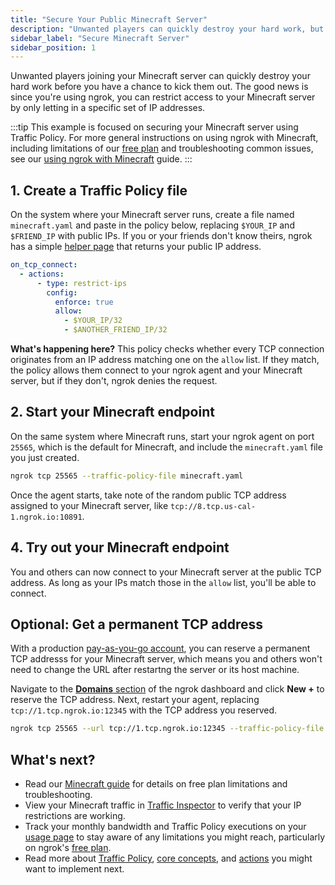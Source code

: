 ```yaml
---
title: "Secure Your Public Minecraft Server"
description: "Unwanted players can quickly destroy your hard work, but you can restrict access by letting in a specific set of IP addresses."
sidebar_label: "Secure Minecraft Server"
sidebar_position: 1
---
```



Unwanted players joining your Minecraft server can quickly destroy your hard work before you have a chance to kick them out.
The good news is since you're using ngrok, you can restrict access to your Minecraft server by only letting in a specific set of IP addresses.

:::tip
This example is focused on securing your Minecraft server using Traffic Policy.
For more general instructions on using ngrok with Minecraft, including limitations of our [free plan](/docs/pricing-limits/free-plan-limits/) and troubleshooting common issues, see our [using ngrok with Minecraft](/docs/using-ngrok-with/minecraft/) guide.
:::

## 1. Create a Traffic Policy file

On the system where your Minecraft server runs, create a file named `minecraft.yaml` and paste in the policy below, replacing `$YOUR_IP` and `$FRIEND_IP` with public IPs.
If you or your friends don't know theirs, ngrok has a simple [helper page](https://ipv4.ngrok.com/) that returns your public IP address.

```yaml
on_tcp_connect:
  - actions:
      - type: restrict-ips
        config:
          enforce: true
          allow:
            - $YOUR_IP/32
            - $ANOTHER_FRIEND_IP/32
```

**What's happening here?** This policy checks whether every TCP connection originates from an IP address matching one on the `allow` list. If they match, the policy allows them connect to your ngrok agent and your Minecraft server, but if they don't, ngrok denies the request.

## 2. Start your Minecraft endpoint

On the same system where Minecraft runs, start your ngrok agent on port `25565`, which is the default for Minecraft, and include the `minecraft.yaml` file you just created.

```bash
ngrok tcp 25565 --traffic-policy-file minecraft.yaml
```

Once the agent starts, take note of the random public TCP address assigned to your Minecraft server, like `tcp://8.tcp.us-cal-1.ngrok.io:10891`.

## 4. Try out your Minecraft endpoint

You and others can now connect to your Minecraft server at the public TCP address.
As long as your IPs match those in the `allow` list, you'll be able to connect.

## Optional: Get a permanent TCP address

With a production [pay-as-you-go account](/docs/pricing-limits/), you can reserve a permanent TCP addresss for your Minecraft server, which means you and others won't need to change the URL after restartng the server or its host machine.

Navigate to the [**Domains** section](https://dashboard.ngrok.com/domains) of the ngrok dashboard and click **New +** to reserve the TCP address.
Next, restart your agent, replacing `tcp://1.tcp.ngrok.io:12345` with the TCP address you reserved.

```bash
ngrok tcp 25565 --url tcp://1.tcp.ngrok.io:12345 --traffic-policy-file minecraft.yaml
```

## What's next?

- Read our [Minecraft guide](/docs/using-ngrok-with/minecraft/) for details on free plan limitations and troubleshooting.
- View your Minecraft traffic in [Traffic Inspector](https://dashboard.ngrok.com/traffic-inspector) to verify that your IP restrictions are working.
- Track your monthly bandwidth and Traffic Policy executions on your [usage page](https://dashboard.ngrok.com/usage) to stay aware of any limitations you might reach, particularly on ngrok's [free plan](/docs/pricing-limits/free-plan-limits/).
- Read more about [Traffic Policy](/docs/traffic-policy), [core concepts](/docs/traffic-policy/concepts), and [actions](/docs/traffic-policy/actions) you might want to implement next.
